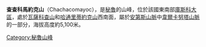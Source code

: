 {{Coord|13|53|57|S|71|19|7|W|display=title}}

'''查查科馬約克山'''（Chachacomayoc），是[[秘魯|秘魯]]的山峰，位於該國東南部[[庫斯科大區|庫斯科大區]]，處於[[瓦薩科查山|瓦薩科查山]]和[[哈通里蒂約克山|哈通里蒂約克山]]西南面，屬於[[安第斯山脈|安第斯山脈]]中[[韋爾卡努塔山脈|韋爾卡努塔山脈]]的一部分，海拔高度約5,100米。

{{Peru-geo-stub}}
[[Category:秘魯山峰|Category:秘魯山峰]]
